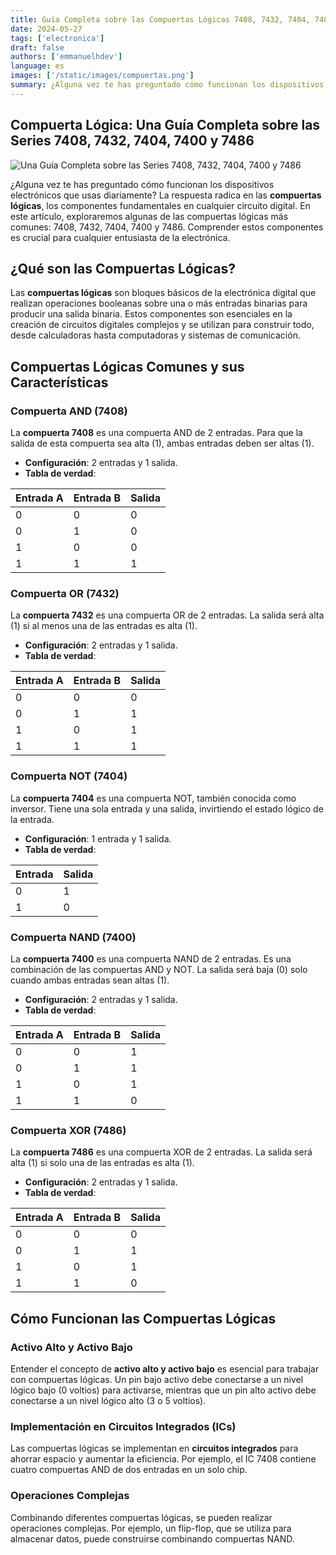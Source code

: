 ```yaml
---
title: Guía Completa sobre las Compuertas Lógicas 7408, 7432, 7404, 7400 y 7486
date: 2024-05-27
tags: ['electronica']
draft: false
authors: ['emmanuelhdev']
language: es
images: ['/static/images/compuertas.png']
summary: ¿Alguna vez te has preguntado cómo funcionan los dispositivos electrónicos que usas todos los días? La respuesta está en las compuertas lógicas.
---
```


<CompuertasNav />

## Compuerta Lógica: Una Guía Completa sobre las Series 7408, 7432, 7404, 7400 y 7486

![Una Guía Completa sobre las Series 7408, 7432, 7404, 7400 y 7486](/static/images/compuertas.png)

¿Alguna vez te has preguntado cómo funcionan los dispositivos electrónicos que usas diariamente? La respuesta radica en las **compuertas lógicas**, los componentes fundamentales en cualquier circuito digital. En este artículo, exploraremos algunas de las compuertas lógicas más comunes: 7408, 7432, 7404, 7400 y 7486. Comprender estos componentes es crucial para cualquier entusiasta de la electrónica.

## ¿Qué son las Compuertas Lógicas?

Las **compuertas lógicas** son bloques básicos de la electrónica digital que realizan operaciones booleanas sobre una o más entradas binarias para producir una salida binaria. Estos componentes son esenciales en la creación de circuitos digitales complejos y se utilizan para construir todo, desde calculadoras hasta computadoras y sistemas de comunicación.

## Compuertas Lógicas Comunes y sus Características

### Compuerta AND (7408)

La **compuerta 7408** es una compuerta AND de 2 entradas. Para que la salida de esta compuerta sea alta (1), ambas entradas deben ser altas (1).

- **Configuración**: 2 entradas y 1 salida.
- **Tabla de verdad**:

| Entrada A | Entrada B | Salida |
| --------- | --------- | ------ |
| 0         | 0         | 0      |
| 0         | 1         | 0      |
| 1         | 0         | 0      |
| 1         | 1         | 1      |

### Compuerta OR (7432)

La **compuerta 7432** es una compuerta OR de 2 entradas. La salida será alta (1) si al menos una de las entradas es alta (1).

- **Configuración**: 2 entradas y 1 salida.
- **Tabla de verdad**:

| Entrada A | Entrada B | Salida |
| --------- | --------- | ------ |
| 0         | 0         | 0      |
| 0         | 1         | 1      |
| 1         | 0         | 1      |
| 1         | 1         | 1      |

### Compuerta NOT (7404)

La **compuerta 7404** es una compuerta NOT, también conocida como inversor. Tiene una sola entrada y una salida, invirtiendo el estado lógico de la entrada.

- **Configuración**: 1 entrada y 1 salida.
- **Tabla de verdad**:

| Entrada | Salida |
| ------- | ------ |
| 0       | 1      |
| 1       | 0      |

### Compuerta NAND (7400)

La **compuerta 7400** es una compuerta NAND de 2 entradas. Es una combinación de las compuertas AND y NOT. La salida será baja (0) solo cuando ambas entradas sean altas (1).

- **Configuración**: 2 entradas y 1 salida.
- **Tabla de verdad**:

| Entrada A | Entrada B | Salida |
| --------- | --------- | ------ |
| 0         | 0         | 1      |
| 0         | 1         | 1      |
| 1         | 0         | 1      |
| 1         | 1         | 0      |

### Compuerta XOR (7486)

La **compuerta 7486** es una compuerta XOR de 2 entradas. La salida será alta (1) si solo una de las entradas es alta (1).

- **Configuración**: 2 entradas y 1 salida.
- **Tabla de verdad**:

| Entrada A | Entrada B | Salida |
| --------- | --------- | ------ |
| 0         | 0         | 0      |
| 0         | 1         | 1      |
| 1         | 0         | 1      |
| 1         | 1         | 0      |

## Cómo Funcionan las Compuertas Lógicas

### Activo Alto y Activo Bajo

Entender el concepto de **activo alto y activo bajo** es esencial para trabajar con compuertas lógicas. Un pin bajo activo debe conectarse a un nivel lógico bajo (0 voltios) para activarse, mientras que un pin alto activo debe conectarse a un nivel lógico alto (3 o 5 voltios).

### Implementación en Circuitos Integrados (ICs)

Las compuertas lógicas se implementan en **circuitos integrados** para ahorrar espacio y aumentar la eficiencia. Por ejemplo, el IC 7408 contiene cuatro compuertas AND de dos entradas en un solo chip.

### Operaciones Complejas

Combinando diferentes compuertas lógicas, se pueden realizar operaciones complejas. Por ejemplo, un flip-flop, que se utiliza para almacenar datos, puede construirse combinando compuertas NAND.
